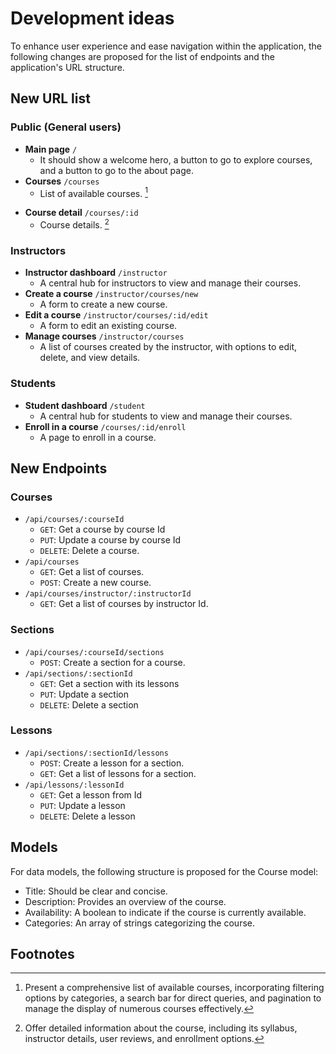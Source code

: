 # Development ideas

To enhance user experience and ease navigation within the application, the following changes are 
proposed for the list of endpoints and the application's URL structure.

## New URL list 

### Public (General users)
- **Main page** `/` 
  - It should show a welcome hero, a button to go to explore courses, and a button to go to the about page. 
- **Courses** `/courses`
  - List of available courses. [^1]
[^1]: Present a comprehensive list of available courses, incorporating filtering options
by categories, a search bar for direct queries, and pagination to manage the display of numerous courses effectively.
- **Course detail**  `/courses/:id` 
  - Course details. [^2]
  [^2]: Offer detailed information about the course, 
  including its syllabus, instructor details, user reviews, and enrollment options.

### Instructors
- **Instructor dashboard** `/instructor`
  - A central hub for instructors to view and manage their courses.
- **Create a course** `/instructor/courses/new`
  - A form to create a new course.
- **Edit a course** `/instructor/courses/:id/edit`
  - A form to edit an existing course.
- **Manage courses** `/instructor/courses`
  - A list of courses created by the instructor, with options to edit, delete, and view details.

### Students
- **Student dashboard** `/student`
  - A central hub for students to view and manage their courses.
- **Enroll in a course** `/courses/:id/enroll`
  - A page to enroll in a course.


## New Endpoints 
### Courses


- `/api/courses/:courseId`
  - `GET`: Get a course by course Id
  - `PUT`: Update a course by course Id
  - `DELETE`: Delete a course.
- `/api/courses`
  - `GET`: Get a list of courses.
  - `POST`: Create a new course.
- `/api/courses/instructor/:instructorId`
  - `GET`: Get a list of courses by instructor Id.

### Sections
- `/api/courses/:courseId/sections`
  - `POST`: Create a section for a course.
- `/api/sections/:sectionId`
  - `GET`: Get a section with its lessons
  - `PUT`: Update a section
  - `DELETE`: Delete a section

### Lessons
- `/api/sections/:sectionId/lessons`
  - `POST`: Create a lesson for a section.
  - `GET`: Get a list of lessons for a section.
- `/api/lessons/:lessonId`
  - `GET`: Get a lesson from Id
  - `PUT`: Update a lesson
  - `DELETE`: Delete a lesson


## Models 
For data models, the following structure is proposed for the Course model:

- Title: Should be clear and concise.
- Description: Provides an overview of the course.
- Availability: A boolean to indicate if the course is currently available.
- Categories: An array of strings categorizing the course.

## Footnotes
